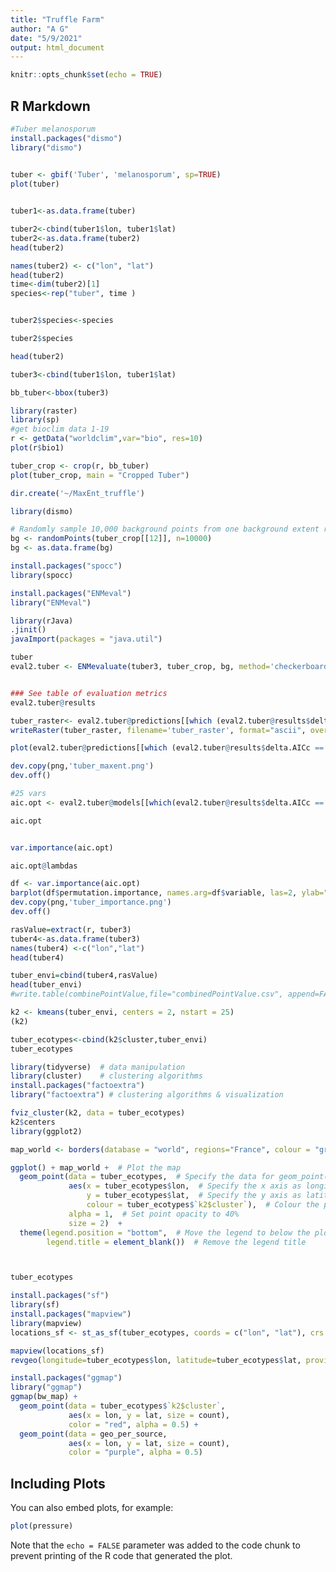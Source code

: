 ---
title: "Truffle Farm"
author: "A G"
date: "5/9/2021"
output: html_document
---

```{r setup, include=FALSE}
knitr::opts_chunk$set(echo = TRUE)
```

## R Markdown


```{r truffle species}
#Tuber melanosporum
install.packages("dismo")
library("dismo")

 
tuber <- gbif('Tuber', 'melanosporum', sp=TRUE)
plot(tuber)


tuber1<-as.data.frame(tuber)

tuber2<-cbind(tuber1$lon, tuber1$lat)
tuber2<-as.data.frame(tuber2)
head(tuber2)

names(tuber2) <- c("lon", "lat")
head(tuber2)
time<-dim(tuber2)[1]
species<-rep("tuber", time )


tuber2$species<-species

tuber2$species

head(tuber2)

tuber3<-cbind(tuber1$lon, tuber1$lat)

bb_tuber<-bbox(tuber3)

```

```{r}
library(raster)
library(sp)
#get bioclim data 1-19
r <- getData("worldclim",var="bio", res=10) 
plot(r$bio1)

```


```{r}

tuber_crop <- crop(r, bb_tuber)
plot(tuber_crop, main = "Cropped Tuber")


```

```{r}
dir.create('~/MaxEnt_truffle')
```


```{r}
library(dismo)

# Randomly sample 10,000 background points from one background extent raster (only one per cell without replacement). Note: Since the raster has <10,000 pixels, you'll get a warning and all pixels will be used for background. We will be sampling from the biome variable because it is missing some grid cells, and we are trying to avoid getting background points with NA.
bg <- randomPoints(tuber_crop[[12]], n=10000)
bg <- as.data.frame(bg)

install.packages("spocc")
library(spocc)

install.packages("ENMeval")
library("ENMeval")

library(rJava)
.jinit()
javaImport(packages = "java.util")

tuber
eval2.tuber <- ENMevaluate(tuber3, tuber_crop, bg, method='checkerboard2', RMvalues=c(1,2), fc=c('L','LQ','LQP'), parallel=TRUE, algorithm='maxent.jar')


### See table of evaluation metrics
eval2.tuber@results

tuber_raster<- eval2.tuber@predictions[[which (eval2.tuber@results$delta.AICc == 0) ]]
writeRaster(tuber_raster, filename='tuber_raster', format="ascii", overwrite=TRUE)

plot(eval2.tuber@predictions[[which (eval2.tuber@results$delta.AICc == 0) ]])

dev.copy(png,'tuber_maxent.png')
dev.off()


```


```{r sp1 variable importance}
#25 vars
aic.opt <- eval2.tuber@models[[which(eval2.tuber@results$delta.AICc == 0)]]

aic.opt


var.importance(aic.opt)

aic.opt@lambdas

df <- var.importance(aic.opt)
barplot(df$permutation.importance, names.arg=df$variable, las=2, ylab="Permutation Importance")
dev.copy(png,'tuber_importance.png')
dev.off()

```

```{r}
rasValue=extract(r, tuber3)
tuber4<-as.data.frame(tuber3)
names(tuber4) <-c("lon","lat")
head(tuber4)

tuber_envi=cbind(tuber4,rasValue)
head(tuber_envi)
#write.table(combinePointValue,file="combinedPointValue.csv", append=FALSE, sep= ",", row.names = FALSE, col.names=TRUE)

k2 <- kmeans(tuber_envi, centers = 2, nstart = 25)
(k2)

tuber_ecotypes<-cbind(k2$cluster,tuber_envi)
tuber_ecotypes

library(tidyverse)  # data manipulation
library(cluster)    # clustering algorithms
install.packages("factoextra")
library("factoextra") # clustering algorithms & visualization

fviz_cluster(k2, data = tuber_ecotypes)
k2$centers
library(ggplot2)

map_world <- borders(database = "world", regions="France", colour = "grey50", fill = "#BCEDF6")  # We used the `Colour Picker` Addin to pick the colours

ggplot() + map_world +  # Plot the map
  geom_point(data = tuber_ecotypes,  # Specify the data for geom_point()
             aes(x = tuber_ecotypes$lon,  # Specify the x axis as longitude
                 y = tuber_ecotypes$lat,  # Specify the y axis as latitude
                 colour = tuber_ecotypes$`k2$cluster`),  # Colour the points based on species name
             alpha = 1,  # Set point opacity to 40%
             size = 2)  +   
  theme(legend.position = "bottom",  # Move the legend to below the plot
        legend.title = element_blank())  # Remove the legend title



tuber_ecotypes

```
```{r}
install.packages("sf")
library(sf)
install.packages("mapview")
library(mapview)
locations_sf <- st_as_sf(tuber_ecotypes, coords = c("lon", "lat"), crs = 4326)

mapview(locations_sf)
revgeo(longitude=tuber_ecotypes$lon, latitude=tuber_ecotypes$lat, provider = 'photon', output="frame")
```
```{r}
install.packages("ggmap")
library("ggmap")
ggmap(bw_map) +
  geom_point(data = tuber_ecotypes$`k2$cluster`,
             aes(x = lon, y = lat, size = count),
             color = "red", alpha = 0.5) +
  geom_point(data = geo_per_source,
             aes(x = lon, y = lat, size = count),
             color = "purple", alpha = 0.5)
```



## Including Plots

You can also embed plots, for example:

```{r pressure, echo=FALSE}
plot(pressure)
```

Note that the `echo = FALSE` parameter was added to the code chunk to prevent printing of the R code that generated the plot.
